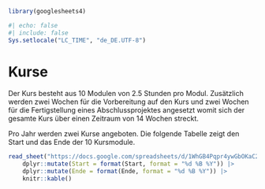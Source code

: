 
```r
library(googlesheets4)
```

```r
#| echo: false
#| include: false
Sys.setlocale("LC_TIME", "de_DE.UTF-8")
```


# Kurse

Der Kurs besteht aus 10 Modulen von 2.5 Stunden pro Modul. Zusätzlich
werden zwei Wochen für die Vorbereitung auf den Kurs und zwei Wochen für
die Fertigstellung eines Abschlussprojektes angesetzt womit sich der
gesamte Kurs über einen Zeitraum von 14 Wochen streckt. 

Pro Jahr werden zwei Kurse angeboten. Die folgende Tabelle zeigt den Start und das Ende der 10 Kursmodule.

```r

read_sheet("https://docs.google.com/spreadsheets/d/1WhGB4Pqpr4ywGbOKaC2UoRsyaf5jbI7L8jY75Lic9FE/edit?gid=0#gid=0") |> 
    dplyr::mutate(Start = format(Start, format = "%d %B %Y")) |> 
    dplyr::mutate(Ende = format(Ende, format = "%d %B %Y")) |> 
    knitr::kable()
```


